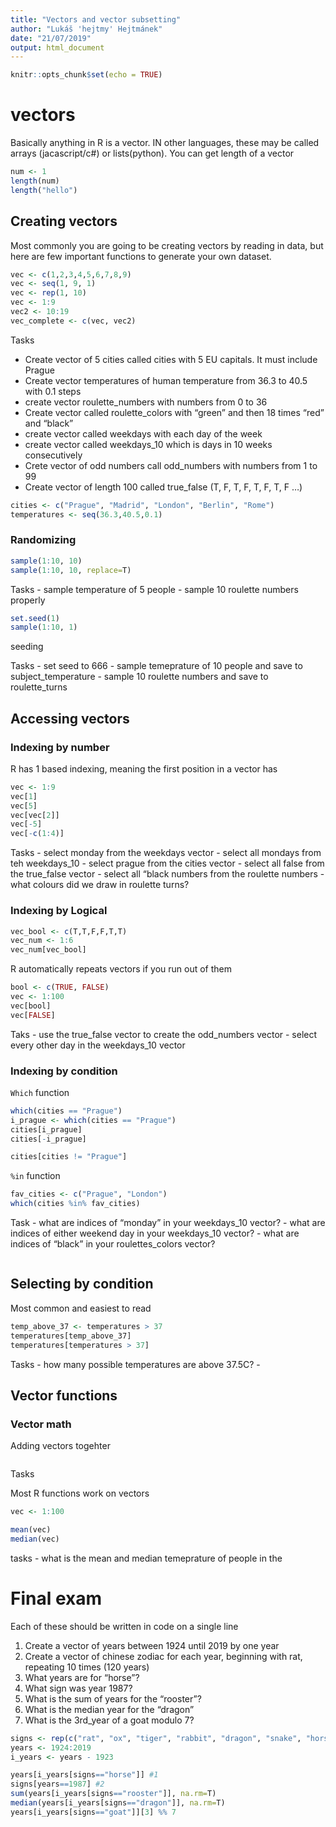 ```yaml
---
title: "Vectors and vector subsetting"
author: "Lukáš 'hejtmy' Hejtmánek"
date: "21/07/2019"
output: html_document
---
```


```r
knitr::opts_chunk$set(echo = TRUE)
```
# vectors 

Basically anything in R is a vector. IN other languages, these may be called arrays (jacascript/c#) or lists(python). You can get length of a vector 

```r
num <- 1
length(num)
length("hello")
```

## Creating vectors
Most commonly you are going to be creating vectors by reading in data, but here are few important functions to generate your own dataset.

```r
vec <- c(1,2,3,4,5,6,7,8,9)
vec <- seq(1, 9, 1)
vec <- rep(1, 10)
vec <- 1:9
vec2 <- 10:19
vec_complete <- c(vec, vec2)
```

Tasks

- Create vector of 5 cities called cities with 5 EU capitals. It must include Prague
- Create vector temperatures of human temperature from 36.3 to 40.5 with 0.1 steps
- create vector roulette_numbers with numbers from 0 to 36
- Create vector called roulette_colors with "green" and then 18 times "red" and "black"
- create vector called weekdays with each day of the week 
- create vector called weekdays_10 which is days in 10 weeks consecutively 
- Crete vector of odd numbers call odd_numbers with numbers from 1 to 99
- Create vector of length 100 called true_false (T, F, T, F, T, F, T, F ...)

```r
cities <- c("Prague", "Madrid", "London", "Berlin", "Rome")
temperatures <- seq(36.3,40.5,0.1)
```

### Randomizing

```r
sample(1:10, 10)
sample(1:10, 10, replace=T)
```

Tasks
 - sample temperature of 5 people
 - sample 10 roulette numbers properly
 

```r
set.seed(1)
sample(1:10, 1)
```

seeding

Tasks
 - set seed to 666
 - sample temeprature of 10 people and save to subject_temperature
 - sample 10 roulette numbers and save to roulette_turns

## Accessing vectors

### Indexing by number
R has 1 based indexing, meaning the first position in a vector has

```r
vec <- 1:9
vec[1]
vec[5]
vec[vec[2]]
vec[-5]
vec[-c(1:4)]
```

Tasks
- select monday from the weekdays vector
- select all mondays from teh weekdays_10
- select prague from the cities vector
- select all false from the true_false vector
- select all "black numbers from the roulette numbers
- what colours did we draw in roulette turns?

### Indexing by Logical

```r
vec_bool <- c(T,T,F,F,T,T)
vec_num <- 1:6
vec_num[vec_bool]
```

R automatically repeats vectors if you run out of them
```r
bool <- c(TRUE, FALSE)
vec <- 1:100
vec[bool]
vec[FALSE]
```

Taks
- use the true_false vector to create the odd_numbers vector
- select every other day in the weekdays_10 vector


### Indexing by condition
`Which` function

```r
which(cities == "Prague")
i_prague <- which(cities == "Prague")
cities[i_prague]
cities[-i_prague]

cities[cities != "Prague"]
```

`%in` function

```r
fav_cities <- c("Prague", "London")
which(cities %in% fav_cities)
```

Task
- what are indices of "monday" in your weekdays_10 vector?
- what are indices of either weekend day in your weekdays_10 vector?
- what are indices of "black" in your roulettes_colors vector?

```r

```

## Selecting by condition

Most common and easiest to read
```r
temp_above_37 <- temperatures > 37
temperatures[temp_above_37]
temperatures[temperatures > 37]
```

Tasks
- how many possible temperatures are above 37.5C?
- 

## Vector functions

### Vector math

Adding vectors togehter
```r

```

Tasks

Most R functions work on vectors

```r
vec <- 1:100

mean(vec)
median(vec)

```

tasks
- what is the mean and median temeprature of people in the 



# Final exam

Each of these should be written in code on a single line

1. Create a vector of years between 1924 until 2019 by one year
2. Create a vector of chinese zodiac for each year, beginning with rat, repeating 10 times (120 years)
3. What years are for "horse"?
4. What sign was year 1987?
5. What is the sum of years for the "rooster"?
6. What is the median year for the "dragon"
7. What is the 3rd_year of a goat modulo 7?

```r
signs <- rep(c("rat", "ox", "tiger", "rabbit", "dragon", "snake", "horse", "goat", "monkey", "rooster", "dog", "pig"), 10)
years <- 1924:2019
i_years <- years - 1923

years[i_years[signs=="horse"]] #1
signs[years==1987] #2
sum(years[i_years[signs=="rooster"]], na.rm=T)
median(years[i_years[signs=="dragon"]], na.rm=T)
years[i_years[signs=="goat"]][3] %% 7
```

